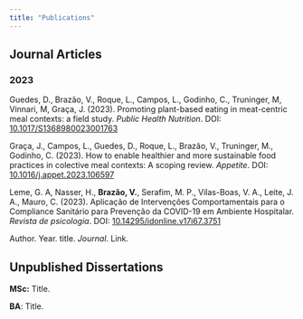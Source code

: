 ```yaml
---
title: "Publications"
---
```


## Journal Articles

### 2023

Guedes, D., Brazão, V., Roque, L., Campos, L., Godinho, C., Truninger, M, Vinnari, M, Graça, J. (2023). Promoting plant-based eating in meat-centric meal contexts: a field study. *Public Health Nutrition*. DOI: [10.1017/S1368980023001763](https://doi.org/10.1017/s1368980023001763)

Graça, J., Campos, L., Guedes, D., Roque, L., Brazão, V., Truninger, M., Godinho, C. (2023). How to enable healthier and more sustainable food practices in colective meal contexts: A scoping review. *Appetite*. DOI: [10.1016/j.appet.2023.106597](https://doi.org/10.1016/j.appet.2023.106597)

Leme, G. A, Nasser, H., **Brazão, V.**, Serafim, M. P., Vilas-Boas, V. A., Leite, J. A., Mauro, C. (2023). Aplicação de Intervenções Comportamentais para o Compliance Sanitário para Prevenção da COVID-19 em Ambiente Hospitalar. *Revista de psicologia*. DOI: [10.14295/idonline.v17i67.3751](https://doi.org/10.14295/idonline.v17i67.3751)

Author. Year. title. *Journal*. Link.

## Unpublished Dissertations

**MSc:** Title.

**BA**: Title.
